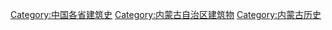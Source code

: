 [[Category:中国各省建筑史|Category:中国各省建筑史]]
[[Category:内蒙古自治区建筑物|Category:内蒙古自治区建筑物]]
[[Category:内蒙古历史|Category:内蒙古历史]]